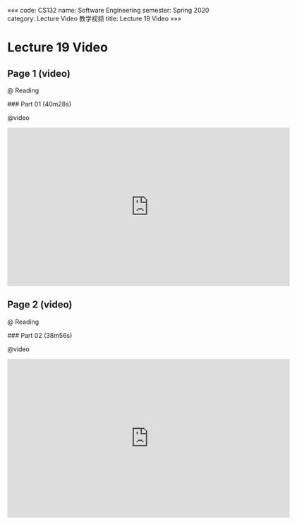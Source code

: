 «««
code: CS132
name: Software Engineering
semester: Spring 2020
category: Lecture Video 教学视频
title: Lecture 19 Video
»»»

# Lecture 19 Video

## Page 1 (video)

@ Reading

<div class="markdown-body">
### Part 01 (40m28s)
</div>

@video

<iframe src="https://watchsb.com/e/8aec83c255zj.html" frameborder=0 marginwidth=0 marginheight=0 scrolling=no width=640 height=360 allowfullscreen></iframe>


## Page 2 (video)

@ Reading

<div class="markdown-body">
### Part 02 (38m56s)
</div>

@video

<iframe src="https://watchsb.com/e/awkvd21w5ry1.html" frameborder=0 marginwidth=0 marginheight=0 scrolling=no width=640 height=360 allowfullscreen></iframe>


